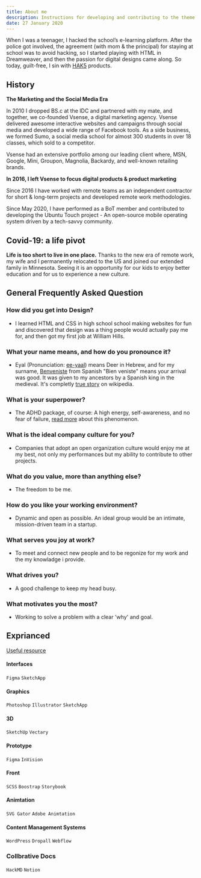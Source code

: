 ```yaml
---
title: About me
description: Instructions for developing and contributing to the theme
date: 27 January 2020
---
```


When I was a teenager, I hacked the school’s e-learning platform. After the police got involved, the agreement (with mom & the principal) for staying at school was to avoid hacking, so I started playing with HTML in Dreamweaver, and then the passion for digital designs came along. So today, guilt-free, I sin with [HAK5](https://shop.hak5.org/) products.

## History

**The Marketing and the Social Media Era**

In 2010 I dropped BS.c at the IDC and partnered with my mate, and together, we co-founded Vsense, a digital marketing agency. Vsense delivered awesome interactive websites and campaigns through social media and developed a wide range of Facebook tools. As a side business, we formed Sumo, a social media school for almost 300 students in over 18 classes, which sold to a competitor.

Vsense had an extensive portfolio among our leading client where, MSN, Google, Mini, Groupon, Magnolia, Backardy, and well-known retailing brands.

**In 2016, I left Vsense to focus digital products & product  marketing**

Since 2016 I have worked with remote teams as an independent contractor for short & long-term projects and developed remote work methodologies.

Since May 2020, I have performed as a BoT member and contributed to developing the Ubuntu Touch project - An open-source mobile operating system driven by a tech-savvy community.

## Covid-19: a life pivot
**Life is too short to live in one place.**
Thanks to the new era of remote work, my wife and I permanently relocated to the US and joined our extended family in Minnesota. Seeing it is an opportunity for our kids to enjoy better education and for us to experience a new culture.


## General Frequently Asked Question

### How did you get into Design?
- I learned HTML and CSS in high school school making websites for fun and discovered that design was a thing people would actually pay me for, and then got my first job at William Hills.

### What your name means, and how do you pronounce it?
- Eyal (Pronunciation: [ee-yaal](https://www.dailymail.co.uk/video/tvshowbiz/video-1701520/Video-Funny-moment-Hayley-struggles-pronounce-Eyal-Love-Island.html)) means Deer in Hebrew, and for my surname, [Benveniste](https://en.wikipedia.org/wiki/Benveniste) from Spanish "Bien veniste" means your arrival was good. It was given to my ancestors by a Spanish king in the medieval. It's completly [true story](https://www.wikiwand.com/en/Benveniste#:~:text=Origin%20of%20the,as%20royal%20physician) on wikipedia.

### What is your superpower?
- The ADHD package, of course: A high energy, self-awareness, and no fear of failure, [read more](https://www.verywellhealth.com/benefits-of-adhd-strengths-and-superpowers-5210520) about this phenomenon.

### What is the ideal company culture for you?
- Companies that adopt an open organization culture would enjoy me at my best, not only my performances but my ability to contribute to other projects.

### What do you value, more than anything else?
- The freedom to be me.

### How do you like your working environment?
- Dynamic and open as possible. An ideal group would be an intimate, mission-driven team in a startup.

### What serves you joy at work?
- To meet and connect new people and to be regonize for my work and the my knowladge i provide.

### What drives you?
- A good challenge to keep my head busy.

### What motivates you the most?
- Working to solve a problem with a clear 'why' and goal.

## Exprianced
[Useful resource](/SN9T-eZbSyuqya-wQ-614A)

#### Interfaces
`Figma` `SketchApp`

#### Graphics
`Photoshop` `Illustrator` `SketchApp`

#### 3D
`SketchUp` `Vectary`

#### Prototype
`Figma` `InVision`

#### Front
`SCSS` `Boostrap` `Storybook`

#### Animtation
`SVG Gator` `Adobe Animtation`

#### Content Management Systems
`WordPress` `Dropall` `Webflow`

### Collbrative Docs
`HackMD` `Notion`
